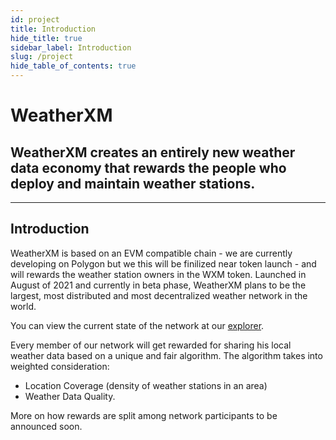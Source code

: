 ```yaml
---
id: project
title: Introduction
hide_title: true
sidebar_label: Introduction
slug: /project
hide_table_of_contents: true
---
```



<div class="row">
  <div class="col col--8">
    <div>
      <h1>WeatherXM</h1>
      <h2 className="subtitle">
        WeatherXM creates an entirely new weather data economy that rewards the
        people who deploy and maintain weather stations.
      </h2>
    </div>
  </div>
</div>

<hr />

## Introduction

WeatherXM is based on an EVM compatible chain - we are currently developing on Polygon but we this will be finilized near token launch  - and will rewards the weather station owners in the WXM token. Launched in August of 2021 and currently in beta phase, WeatherXM plans to be the largest, most distributed and most decentralized weather network in the world.

You can view the current state of the network at our [explorer](https://explorer.weatherxm.com).

Every member of our network will get rewarded for sharing his local weather data based on a unique and fair algorithm. The algorithm takes into weighted consideration:

- Location Coverage (density of weather stations in an area)
- Weather Data Quality.

More on how rewards are split among network participants to be announced soon.
